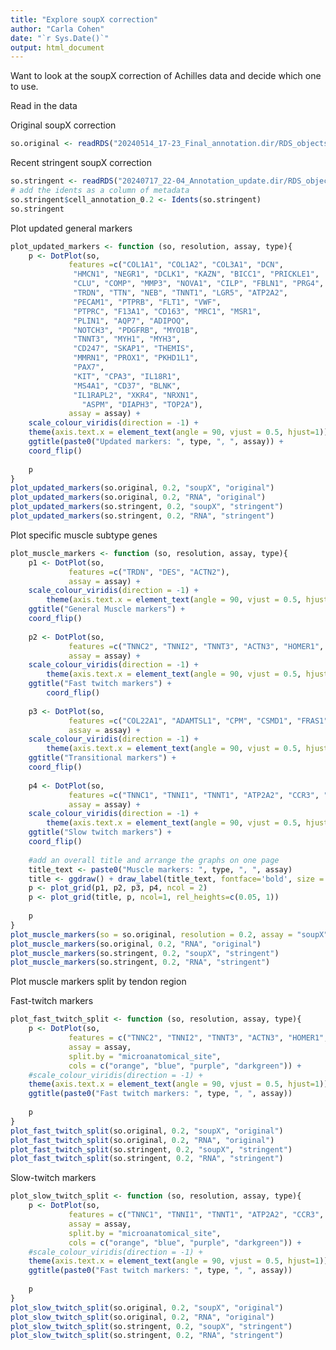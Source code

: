 ```yaml
---
title: "Explore soupX correction"
author: "Carla Cohen"
date: "`r Sys.Date()`"
output: html_document
---
```


Want to look at the soupX correction of Achilles data and decide which one to use. 

Read in the data

Original soupX correction

```r
so.original <- readRDS("20240514_17-23_Final_annotation.dir/RDS_objects.dir/Achilles_integrated_annotated.rds")
```


Recent stringent soupX correction
```r
so.stringent <- readRDS("20240717_22-04_Annotation_update.dir/RDS_objects.dir/Achilles_integrated_annotated_0.2.rds")
# add the idents as a column of metadata
so.stringent$cell_annotation_0.2 <- Idents(so.stringent)
so.stringent
```
Plot updated general markers

```r
plot_updated_markers <- function (so, resolution, assay, type){
    p <- DotPlot(so, 
             features =c("COL1A1", "COL1A2", "COL3A1", "DCN",
              "HMCN1", "NEGR1", "DCLK1", "KAZN", "BICC1", "PRICKLE1",
              "CLU", "COMP", "MMP3", "NOVA1", "CILP", "FBLN1", "PRG4",
              "TRDN", "TTN", "NEB", "TNNT1", "LGR5", "ATP2A2",
              "PECAM1", "PTPRB", "FLT1", "VWF",
              "PTPRC", "F13A1", "CD163", "MRC1", "MSR1",
              "PLIN1", "AQP7", "ADIPOQ",
              "NOTCH3", "PDGFRB", "MYO1B",
              "TNNT3", "MYH1", "MYH3",
              "CD247", "SKAP1", "THEMIS",
              "MMRN1", "PROX1", "PKHD1L1",
              "PAX7",
              "KIT", "CPA3", "IL18R1",
              "MS4A1", "CD37", "BLNK",
              "IL1RAPL2", "XKR4", "NRXN1",
                "ASPM", "DIAPH3", "TOP2A"),
             assay = assay) + 
    scale_colour_viridis(direction = -1) +
    theme(axis.text.x = element_text(angle = 90, vjust = 0.5, hjust=1))+
    ggtitle(paste0("Updated markers: ", type, ", ", assay)) + 
    coord_flip()
    
    p
}
plot_updated_markers(so.original, 0.2, "soupX", "original")
plot_updated_markers(so.original, 0.2, "RNA", "original")
plot_updated_markers(so.stringent, 0.2, "soupX", "stringent")
plot_updated_markers(so.stringent, 0.2, "RNA", "stringent")

```
Plot specific muscle subtype genes

```r
plot_muscle_markers <- function (so, resolution, assay, type){
    p1 <- DotPlot(so, 
             features =c("TRDN", "DES", "ACTN2"),
             assay = assay) + 
    scale_colour_viridis(direction = -1) +
        theme(axis.text.x = element_text(angle = 90, vjust = 0.5, hjust=1))+
    ggtitle("General Muscle markers") + 
    coord_flip()
    
    p2 <- DotPlot(so, 
             features =c("TNNC2", "TNNI2", "TNNT3", "ACTN3", "HOMER1", "KCNQ5", "MYH1", "MYH3", "MYLK4", "MYBPC2"),
             assay = assay) + 
    scale_colour_viridis(direction = -1) +
        theme(axis.text.x = element_text(angle = 90, vjust = 0.5, hjust=1))+
    ggtitle("Fast twitch markers") + 
        coord_flip()
    
    p3 <- DotPlot(so, 
             features =c("COL22A1", "ADAMTSL1", "CPM", "CSMD1", "FRAS1", "PZP", "RALYL", "SAMD5", "SORBS2", "SPAG16"),
             assay = assay) + 
    scale_colour_viridis(direction = -1) +
        theme(axis.text.x = element_text(angle = 90, vjust = 0.5, hjust=1))+
    ggtitle("Transitional markers") + 
    coord_flip()
    
    p4 <- DotPlot(so, 
             features =c("TNNC1", "TNNI1", "TNNT1", "ATP2A2", "CCR3", "LGR5", "MYH7", "MYH7B", "NEK10", "TECRL"),
             assay = assay) + 
    scale_colour_viridis(direction = -1) +
        theme(axis.text.x = element_text(angle = 90, vjust = 0.5, hjust=1))+
    ggtitle("Slow twitch markers") + 
    coord_flip()
    
    #add an overall title and arrange the graphs on one page
    title_text <- paste0("Muscle markers: ", type, ", ", assay)
    title <- ggdraw() + draw_label(title_text, fontface='bold', size = 16)
    p <- plot_grid(p1, p2, p3, p4, ncol = 2)
    p <- plot_grid(title, p, ncol=1, rel_heights=c(0.05, 1))
    
    p
}
plot_muscle_markers(so = so.original, resolution = 0.2, assay = "soupX", type= "original")
plot_muscle_markers(so.original, 0.2, "RNA", "original")
plot_muscle_markers(so.stringent, 0.2, "soupX", "stringent")
plot_muscle_markers(so.stringent, 0.2, "RNA", "stringent")

```

Plot muscle markers split by tendon region

Fast-twitch markers

```r
plot_fast_twitch_split <- function (so, resolution, assay, type){
    p <- DotPlot(so, 
             features = c("TNNC2", "TNNI2", "TNNT3", "ACTN3", "HOMER1", "KCNQ5", "MYH1", "MYH3", "MYLK4", "MYBPC2"),
             assay = assay, 
             split.by = "microanatomical_site", 
             cols = c("orange", "blue", "purple", "darkgreen")) + 
    #scale_colour_viridis(direction = -1) +
    theme(axis.text.x = element_text(angle = 90, vjust = 0.5, hjust=1))+
    ggtitle(paste0("Fast twitch markers: ", type, ", ", assay)) 
    
    p
}
plot_fast_twitch_split(so.original, 0.2, "soupX", "original")
plot_fast_twitch_split(so.original, 0.2, "RNA", "original")
plot_fast_twitch_split(so.stringent, 0.2, "soupX", "stringent")
plot_fast_twitch_split(so.stringent, 0.2, "RNA", "stringent")

```

Slow-twitch markers

```r
plot_slow_twitch_split <- function (so, resolution, assay, type){
    p <- DotPlot(so, 
             features = c("TNNC1", "TNNI1", "TNNT1", "ATP2A2", "CCR3", "LGR5", "MYH7", "MYH7B", "NEK10", "TECRL"),
             assay = assay, 
             split.by = "microanatomical_site", 
             cols = c("orange", "blue", "purple", "darkgreen")) + 
    #scale_colour_viridis(direction = -1) +
    theme(axis.text.x = element_text(angle = 90, vjust = 0.5, hjust=1))+
    ggtitle(paste0("Fast twitch markers: ", type, ", ", assay)) 
    
    p
}
plot_slow_twitch_split(so.original, 0.2, "soupX", "original")
plot_slow_twitch_split(so.original, 0.2, "RNA", "original")
plot_slow_twitch_split(so.stringent, 0.2, "soupX", "stringent")
plot_slow_twitch_split(so.stringent, 0.2, "RNA", "stringent")

```